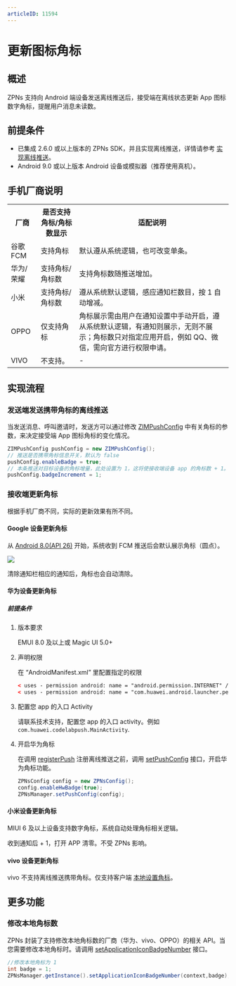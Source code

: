 ```yaml
---
articleID: 11594
---
```

# 更新图标角标


## 概述

ZPNs 支持向 Android 端设备发送离线推送后，接受端在离线状态更新 App 图标数字角标，提醒用户消息未读数。

## 前提条件

- 已集成 2.6.0 或以上版本的 ZPNs SDK，并且实现离线推送，详情请参考 [实现离线推送](./../Implement%20offline%20push%20notification.mdx)。
- Android 9.0 或以上版本 Android 设备或模拟器（推荐使用真机）。 

## 手机厂商说明

<table>
<tbody><tr>
<th>厂商</th>
<th>是否支持角标/角标数显示</th>
<th>适配说明</th>
</tr>
<tr>
<td>谷歌 FCM</td>
<td>支持角标</td>
<td>默认遵从系统逻辑，也可改变单条。</td>
</tr>
<tr>
<td>华为/荣耀</td>
<td>支持角标/角标数</td>
<td>支持角标数随推送增加。</td>
</tr>
<tr>
<td>小米</td>
<td>支持角标/角标数</td>
<td>遵从系统默认逻辑，感应通知栏数目，按 1 自动增减。</td>
</tr>
<tr>
<td>OPPO</td>
<td>仅支持角标</td>
<td>角标展示需由用户在通知设置中手动开启，遵从系统默认逻辑，有通知则展示，无则不展示；角标数只对指定应用开启，例如 QQ、微信，需向官方进行权限申请。</td>
</tr>
<tr>
<td>VIVO</td>
<td>不支持。</td>
<td>-</td>
</tr>
</tbody></table>

## 实现流程

### 发送端发送携带角标的离线推送

当发送消息、呼叫邀请时，发送方可以通过修改 [ZIMPushConfig](@-ZIMPushConfig) 中有关角标的参数，来决定接受端 App 图标角标的变化情况。

 ```java
ZIMPushConfig pushConfig = new ZIMPushConfig();
// 推送是否携带角标信息开关，默认为 false
pushConfig.enableBadge = true;
// 本条推送对目标设备的角标增量，此处设置为 1，这将使接收端设备 app 的角标数 + 1。（仅限支持角标增量的接收端：FCM、华为）
pushConfig.badgeIncrement = 1;
```

### 接收端更新角标

根据手机厂商不同，实际的更新效果有所不同。

#### Google 设备更新角标

从 [Android 8.0(API 26)](https://developer.android.com/training/notify-user/badges?hl=zh-cn) 开始，系统收到 FCM 推送后会默认展示角标（圆点）。

<Frame width="128" height="auto" caption=""><img src="https://doc-media.zego.im/sdk-doc/Pics/ZIM/icon.png" /></Frame>

清除通知栏相应的通知后，角标也会自动清除。

#### 华为设备更新角标

##### 前提条件

1. 版本要求

    EMUI 8.0  及以上或 Magic UI 5.0+

2. 声明权限

    在 “AndroidManifest.xml” 里配置指定的权限

    ```xml
    < uses - permission android: name = "android.permission.INTERNET" / >
    < uses - permission android: name = "com.huawei.android.launcher.permission.CHANGE_BADGE " / >
    ```

3. 配置您 app 的入口 Activity 

    请联系技术支持，配置您 app 的入口 activity。例如 `com.huawei.codelabpush.MainActivity`.

4. 开启华为角标

    在调用 [registerPush](@registerPush) 注册离线推送之前，调用 [setPushConfig](@setPushConfig) 接口，开启华为角标功能。

    ```java
    ZPNsConfig config = new ZPNsConfig();
    config.enableHwBadge(true);
    ZPNsManager.setPushConfig(config);
    ```

#### 小米设备更新角标

MIUI 6 及以上设备支持数字角标，系统自动处理角标相关逻辑。

收到通知后 + 1，打开 APP 清零。不受 ZPNs 影响。

#### vivo 设备更新角标

vivo 不支持离线推送携带角标。仅支持客户端 <a href="#修改本地角标数">本地设置角标</a>。

## 更多功能

### 修改本地角标数

ZPNs 封装了支持修改本地角标数的厂商（华为、vivo、OPPO）的相关 API。当您需要修改本地角标时。请调用 [setApplicationIconBadgeNumber](@setApplicationIconBadgeNumber) 接口。

```java
//修改本地角标为 1
int badge = 1;
ZPNsManager.getInstance().setApplicationIconBadgeNumber(context,badge);
```